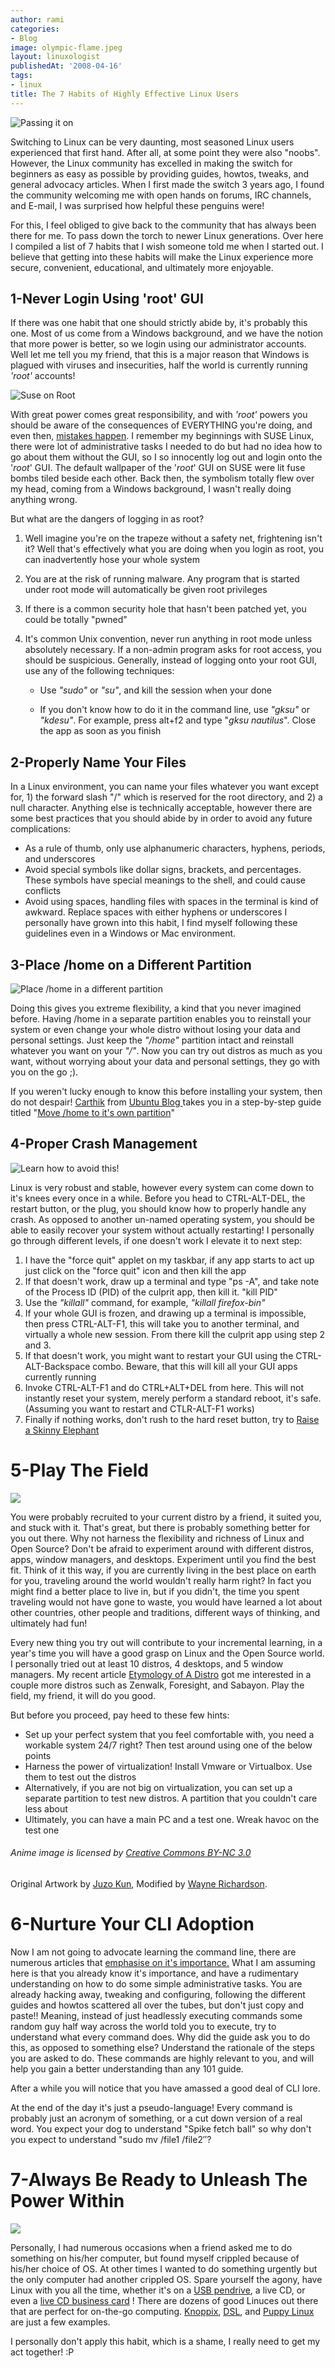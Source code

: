 ```yaml
---
author: rami
categories:
- Blog
image: olympic-flame.jpeg
layout: linuxologist
publishedAt: '2008-04-16'
tags:
- linux
title: The 7 Habits of Highly Effective Linux Users
---
```


![Passing it on](/assets/images/content/blog/olympic-flame.jpeg)

Switching to Linux can be very daunting, most seasoned Linux users experienced that first hand. After all, at some point they were also "noobs". However, the Linux community has excelled in making the switch for beginners as easy as possible by providing guides, howtos, tweaks, and general advocacy articles. When I first made the switch 3 years ago, I found the community welcoming me with open hands on forums, IRC channels, and E-mail, I was surprised how helpful these penguins were!

For this, I feel obliged to give back to the community that has always been there for me. To pass down the torch to newer Linux generations. Over here I compiled a list of 7 habits that I wish someone told me when I started out. I believe that getting into these habits will make the Linux experience more secure, convenient, educational, and ultimately more enjoyable.

## 1-Never Login Using 'root' GUI  

If there was one habit that one should strictly abide by, it's probably this one. Most of us come from a Windows background, and we have the notion that more power is better, so we login using our administrator accounts. Well let me tell you my friend, that this is a major reason that Windows is plagued with viruses and insecurities, half the world is currently running _'root'_ accounts!

![Suse on Root](/assets/images/content/blog/suse_on_root.png)

With great power comes great responsibility, and with _'root'_ powers you should be aware of the consequences of EVERYTHING you're doing, and even then, [mistakes happen](http://lug.wsu.edu/node/414 "mistakes happen"). I remember my beginnings with SUSE Linux, there were lot of administrative tasks I needed to do but had no idea how to go about them without the GUI, so I so innocently log out and login onto the '_root_' GUI. The default wallpaper of the '_root_' GUI on SUSE were lit fuse bombs tiled beside each other. Back then, the symbolism totally flew over my head, coming from a Windows background, I wasn't really doing anything wrong.

But what are the dangers of logging in as root?

1. Well imagine you're on the trapeze without a safety net, frightening isn't it? Well that's effectively what you are doing when you login as root, you can inadvertently hose your whole system
2. You are at the risk of running malware. Any program that is started under root mode will automatically be given root privileges   
3. If there is a common security hole that hasn't been patched yet, you could be totally "pwned"
4. It's common Unix convention, never run anything in root mode unless absolutely necessary. If a non-admin program asks for root access, you should be suspicious. Generally, instead of logging onto your root GUI, use any of the following techniques:

    * Use _"sudo"_ or _"su"_, and kill the session when your done

    * If you don't know how to do it in the command line, use _"gksu"_ or _"kdesu"_. For example, press alt+f2 and type "_gksu nautilus_". Close the app as soon as you finish

## 2-Properly Name Your Files

In a Linux environment, you can name your files whatever you want except for, 1) the forward slash "/" which is reserved for the root directory, and 2) a null character. Anything else is technically acceptable, however there are some best practices that you should abide by in order to avoid any future complications:

* As a rule of thumb, only use alphanumeric characters, hyphens, periods, and underscores
* Avoid special symbols like dollar signs, brackets, and percentages. These symbols have special meanings to the shell, and could cause conflicts
* Avoid using spaces, handling files with spaces in the terminal is kind of awkward. Replace spaces with either hyphens or underscores
I personally have grown into this habit, I find myself following these guidelines even in a Windows or Mac environment.

## 3-Place /home on a Different Partition 

![Place /home in a different partition](/assets/images/content/blog/gparted-home-different-partition.png)

Doing this gives you extreme flexibility, a kind that you never imagined before. Having /home in a separate partition enables you to reinstall your system or even change your whole distro without losing your data and personal settings. Just keep the _"/home"_ partition intact and reinstall whatever you want on your _"/"_. Now you can try out distros as much as you want, without worrying about your data and personal settings, they go with you on the go ;).

If you weren't lucky enough to know this before installing your system, then do not despair! [Carthik](http://carthik.net/) from [Ubuntu Blog ](http://ubuntu.wordpress.com/)takes you in a step-by-step guide titled "[Move /home to it's own partition](http://ubuntu.wordpress.com/2006/01/29/move-home-to-its-own-partition/)"

## 4-Proper Crash Management

![Learn how to avoid this!](/assets/images/content/blog/pc_crash11.jpg)

Linux is very robust and stable, however every system can come down to it's knees every once in a while. Before you head to CTRL-ALT-DEL, the restart button, or the plug, you should know how to properly handle any crash. As opposed to another un-named operating system, you should be able to easily recover your system without actually restarting! I personally go through different levels, if one doesn't work I elevate it to next step:

1. I have the "force quit" applet on my taskbar, if any app starts to act up just click on the "force quit" icon and then kill the app
2. If that doesn't work, draw up a terminal and type "ps -A", and take note of the Process ID (PID) of the culprit app, then kill it. "kill PID"
3. Use the _"killall"_ command, for example, _"killall firefox-bin"_
4. If your whole GUI is frozen, and drawing up a terminal is impossible, then press CTRL-ALT-F1, this will take you to another terminal, and virtually a whole new session. From there kill the culprit app using step 2 and 3\.
5. If that doesn't work, you might want to restart your GUI using the CTRL-ALT-Backspace combo. Beware, that this will kill all your GUI apps currently running
6. Invoke CTRL-ALT-F1 and do CTRL+ALT+DEL from here. This will not instantly reset your system, merely perform a standard reboot, it's safe. (Assuming you want to restart and CTLR-ALT-F1 works)  
7. Finally if nothing works, don't rush to the hard reset button, try to [Raise a Skinny Elephant](http://www.brunolinux.com/01-First_Things_To_Know/Skinny_Elephants.html)

# 5-Play The Field

![](/assets/images/content/blog/anime-linux-distros.png)

You were probably recruited to your current distro by a friend, it suited you, and stuck with it. That's great, but there is probably something better for you out there. Why not harness the flexibility and richness of Linux and Open Source? Don't be afraid to experiment around with different distros, apps, window managers, and desktops. Experiment until you find the best fit. Think of it this way, if you are currently living in the best place on earth for you, traveling around the world wouldn't really harm right? In fact you might find a better place to live in, but if you didn't, the time you spent traveling would not have gone to waste, you would have learned a lot about other countries, other people and traditions, different ways of thinking, and ultimately had fun!

Every new thing you try out will contribute to your incremental learning, in a year's time you will have a good grasp on Linux and the Open Source world. I personally tried out at least 10 distros, 4 desktops, and 5 window managers. My recent article [Etymology of A Distro](/2008/04/06/etymology-of-a-distro) got me interested in a couple more distros such as Zenwalk, Foresight, and Sabayon. Play the field, my friend, it will do you good.

But before you proceed, pay heed to these few hints:

* Set up your perfect system that you feel comfortable with, you need a workable system 24/7 right? Then test around using one of the below points  
* Harness the power of virtualization! Install Vmware or Virtualbox. Use them to test out the distros
* Alternatively, if you are not big on virtualization, you can set up a separate partition to test new distros. A partition that you couldn't care less about
* Ultimately, you can have a main PC and a test one. Wreak havoc on the test one

###### Anime image is licensed by [Creative Commons BY-NC 3.0](http://creativecommons.org/licenses/by-nc/3.0/)  
Original Artwork by [Juzo Kun](http://juzo-kun.deviantart.com/art/Linux-tan-Lineart-23093548), Modified by [Wayne Richardson](http://www.fsckin.com/2007/10/02/amazing-anime-style-caricatures-of-linux-distribution-mascots/).

# 6-Nurture Your CLI Adoption

Now I am not going to advocate learning the command line, there are numerous articles that [emphasise on it's importance.](http://blue-gnu.biz/content/what_non_techies_should_know_about_command_line "emphasise on it's importance.") What I am assuming here is that you already know it's importance, and have a rudimentary understanding on how to do some simple administrative tasks. You are already hacking away, tweaking and configuring, following the different guides and howtos scattered all over the tubes, but don't just copy and paste!! Meaning, instead of just headlessly executing commands some random guy half way across the world told you to execute, try to understand what every command does. Why did the guide ask you to do this, as opposed to something else? Understand the rationale of the steps you are asked to do. These commands are highly relevant to you, and will help you gain a better understanding than any 101 guide.

After a while you will notice that you have amassed a good deal of CLI lore.  
  
At the end of the day it's just a pseudo-language! Every command is probably just an acronym of something, or a cut down version of a real word. You expect your dog to understand "Spike fetch ball" so why don't you expect to understand "sudo mv /file1 /file2″?  
  

# 7-Always Be Ready to Unleash The Power Within

![](/assets/images/content/blog/pendrivelinux.jpg)

Personally, I had numerous occasions when a friend asked me to do something on his/her computer, but found myself crippled because of his/her choice of OS. At other times I wanted to do something urgently but the only computer had another crippled OS. Spare yourself the agony, have Linux with you all the time, whether it's on a [USB pendrive](http://www.pendrivelinux.com "USB pendrive"), a live CD, or even a [live CD business card](http://www.damnsmalllinux.org/cd.html "live CD business card") ! There are dozens of good Linuces out there that are perfect for on-the-go computing. [Knoppix](http://www.knoppix.net "Knoppix"), [DSL](http://www.damnsmalllinux.org "DSL"), and [Puppy Linux](http://www.puppylinux.com "Puppy Linux") are just a few examples.

I personally don't apply this habit, which is a shame, I really need to get my act together! :P